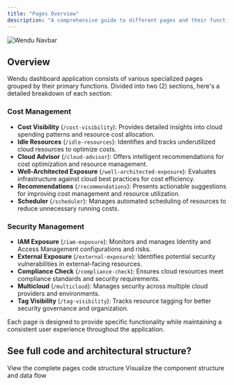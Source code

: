 ```yaml
---
title: "Pages Overview"
description: "A comprehensive guide to different pages and their functionalities in the cloud management dashboard."
---
```


<Frame caption="Wendu Navbar">
  <img src="/images/pages.png" alt="Wendu Navbar" />
</Frame>

## Overview

Wendu dashboard application consists of various specialized pages grouped by their primary functions. Divided into two (2) sections, here's a detailed breakdown of each section:

### Cost Management

- **Cost Visibility** (`/cost-visibility`): Provides detailed insights into cloud spending patterns and resource cost allocation.
- **Idle Resources** (`/idle-resources`): Identifies and tracks underutilized cloud resources to optimize costs.
- **Cloud Advisor** (`/cloud-advisor`): Offers intelligent recommendations for cost optimization and resource management.
- **Well-Architected Exposure** (`/well-architected-exposure`): Evaluates infrastructure against cloud best practices for cost efficiency.
- **Recommendations** (`/recommendations`): Presents actionable suggestions for improving cost management and resource utilization.
- **Scheduler** (`/scheduler`): Manages automated scheduling of resources to reduce unnecessary running costs.

### Security Management

- **IAM Exposure** (`/iam-exposure`): Monitors and manages Identity and Access Management configurations and risks.
- **External Exposure** (`/external-exposure`): Identifies potential security vulnerabilities in external-facing resources.
- **Compliance Check** (`/compliance-check`): Ensures cloud resources meet compliance standards and security requirements.
- **Multicloud** (`/multicloud`): Manages security across multiple cloud providers and environments.
- **Tag Visibility** (`/tag-visibility`): Tracks resource tagging for better security governance and organization.

Each page is designed to provide specific functionality while maintaining a consistent user experience throughout the application.

## See full code and architectural structure?

<Card title="Pages Documentation" href="/quickstart#project-structure">
  View the complete pages code structure
</Card>

<Card title="Architecture Diagram" href="/development/architecture-diagram">
  Visualize the component structure and data flow
</Card>

